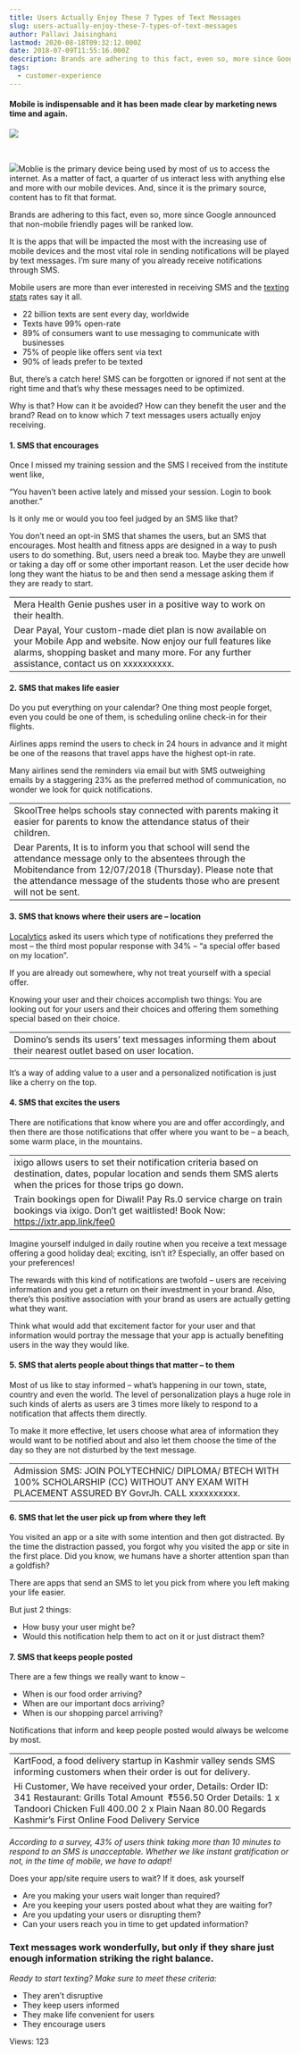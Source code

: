 ```yaml
---
title: Users Actually Enjoy These 7 Types of Text Messages
slug: users-actually-enjoy-these-7-types-of-text-messages
author: Pallavi Jaisinghani
lastmod: 2020-08-18T09:32:12.000Z
date: 2018-07-09T11:55:16.000Z
description: Brands are adhering to this fact, even so, more since Google announced that non-mobile friendly pages will be ranked low.It is the apps that will be impacted the most with the increasing use of mobile devices and the most vital role in sending notifications will be played by
tags:
  - customer-experience
---
```


#### **Mobile is indispensable and it has been made clear by marketing news time and again.**


![](https://images-msg91.s3.ap-south-1.amazonaws.com/content/images/wordpress//2018/07/160126163510-shine-text-screen-in-hand-780x439-jpg-780×439--300x171.png)


 


![](http://localhost:8888/wp-content/uploads/2018/07/160126163510-shine-text-screen-in-hand-780x439-jpg-780×439--300x171.png)Moblie is the primary device being used by most of us to access the internet. As a matter of fact, a quarter of us interact less with anything else and more with our mobile devices. And, since it is the primary source, content has to fit that format.


Brands are adhering to this fact, even so, more since Google announced that non-mobile friendly pages will be ranked low.


It is the apps that will be impacted the most with the increasing use of mobile devices and the most vital role in sending notifications will be played by text messages. I’m sure many of you already receive notifications through SMS. 


Mobile users are more than ever interested in receiving SMS and the [texting stats](https://www.textrequest.com/blog/texting-statistics-answer-questions/) rates say it all.


* 22 billion texts are sent every day, worldwide
* Texts have 99% open-rate
* 89% of consumers want to use messaging to communicate with businesses
* 75% of people like offers sent via text
* 90% of leads prefer to be texted


But, there’s a catch here! SMS can be forgotten or ignored if not sent at the right time and that’s why these messages need to be optimized.


Why is that? How can it be avoided? How can they benefit the user and the brand? Read on to know which 7 text messages users actually enjoy receiving.


#### **1. SMS that encourages**


Once I missed my training session and the SMS I received from the institute went like, 


“You haven’t been active lately and missed your session. Login to book another.”


Is it only me or would you too feel judged by an SMS like that?


You don’t need an opt-in SMS that shames the users, but an SMS that encourages. Most health and fitness apps are designed in a way to push users to do something. But, users need a break too. Maybe they are unwell or taking a day off or some other important reason. Let the user decide how long they want the hiatus to be and then send a message asking them if they are ready to start.




|  |
| --- |
| Mera Health Genie pushes user in a positive way to work on their health.
Dear Payal, Your custom-made diet plan is now available on your Mobile App and website. Now enjoy our full features like alarms, shopping basket and many more. For any further assistance, contact us on xxxxxxxxxx. |


#### 2. **SMS that makes life easier**


Do you put everything on your calendar? One thing most people forget, even you could be one of them, is scheduling online check-in for their flights.


Airlines apps remind the users to check in 24 hours in advance and it might be one of the reasons that travel apps have the highest opt-in rate.


Many airlines send the reminders via email but with SMS outweighing emails by a staggering 23% as the preferred method of communication, no wonder we look for quick notifications.




|  |
| --- |
| SkoolTree helps schools stay connected with parents making it easier for parents to know the attendance status of their children.
Dear Parents, It is to inform you that school will send the attendance message only to the absentees through the Mobitendance from 12/07/2018 (Thursday). Please note that the attendance message of the students those who are present will not be sent. |


#### **3. SMS that knows where their users are – location**


[Localytics](https://info.localytics.com/blog/the-inside-view-how-consumers-really-feel-about-push-notifications) asked its users which type of notifications they preferred the most – the third most popular response with 34% – “a special offer based on my location”.  


If you are already out somewhere, why not treat yourself with a special offer.


Knowing your user and their choices accomplish two things: You are looking out for your users and their choices and offering them something special based on their choice.




|  |
| --- |
| Domino’s sends its users’ text messages informing them about their nearest outlet based on user location. |


It’s a way of adding value to a user and a personalized notification is just like a cherry on the top.


#### **4. SMS that excites the users**


There are notifications that know where you are and offer accordingly, and then there are those notifications that offer where you want to be – a beach, some warm place, in the mountains.




|  |
| --- |
| ixigo allows users to set their notification criteria based on destination, dates, popular location and sends them SMS alerts when the prices for those trips go down.
Train bookings open for Diwali! Pay Rs.0 service charge on train bookings via ixigo. Don’t get waitlisted! Book Now: https://ixtr.app.link/fee0 |


Imagine yourself indulged in daily routine when you receive a text message offering a good holiday deal; exciting, isn’t it? Especially, an offer based on your preferences!


The rewards with this kind of notifications are twofold – users are receiving information and you get a return on their investment in your brand. Also, there’s this positive association with your brand as users are actually getting what they want.


Think what would add that excitement factor for your user and that information would portray the message that your app is actually benefiting users in the way they would like.


#### **5. SMS that alerts people about things that matter – to them**


Most of us like to stay informed – what’s happening in our town, state, country and even the world. The level of personalization plays a huge role in such kinds of alerts as users are 3 times more likely to respond to a notification that affects them directly.


To make it more effective, let users choose what area of information they would want to be notified about and also let them choose the time of the day so they are not disturbed by the text message.




|  |
| --- |
| Admission SMS: JOIN POLYTECHNIC/ DIPLOMA/ BTECH WITH 100% SCHOLARSHIP (CC) WITHOUT ANY EXAM WITH PLACEMENT ASSURED BY GovrJh. CALL xxxxxxxxxx. |


#### **6. SMS that let the user pick up from where they left**


You visited an app or a site with some intention and then got distracted. By the time the distraction passed, you forgot why you visited the app or site in the first place. Did you know, we humans have a shorter attention span than a goldfish?


There are apps that send an SMS to let you pick from where you left making your life easier. 


But just 2 things:


* How busy your user might be?
* Would this notification help them to act on it or just distract them?


#### **7. SMS that keeps people posted**


There are a few things we really want to know –


* When is our food order arriving?
* When are our important docs arriving?
* When is our shopping parcel arriving?


Notifications that inform and keep people posted would always be welcome by most.




|  |
| --- |
| KartFood, a food delivery startup in Kashmir valley sends SMS informing customers when their order is out for delivery.
Hi Customer, We have received your order, Details: Order ID: 341 Restaurant: Grills Total Amount  ₹556.50 Order Details: 1 x Tandoori Chicken Full 400.00 2 x Plain Naan 80.00 Regards Kashmir’s First Online Food Delivery Service |


*According to a survey, 43% of users think taking more than 10 minutes to respond to an SMS is unacceptable. Whether we like instant gratification or not, in the time of mobile, we have to adapt!*


Does your app/site require users to wait? If it does, ask yourself


* Are you making your users wait longer than required?
* Are you keeping your users posted about what they are waiting for?
* Are you updating your users or disrupting them?
* Can your users reach you in time to get updated information?


### **Text messages work wonderfully, but only if they share just enough information striking the right balance.**


*Ready to start texting? Make sure to meet these criteria:*


* They aren’t disruptive
* They keep users informed
* They make life convenient for users
* They encourage users


 Views: 123



